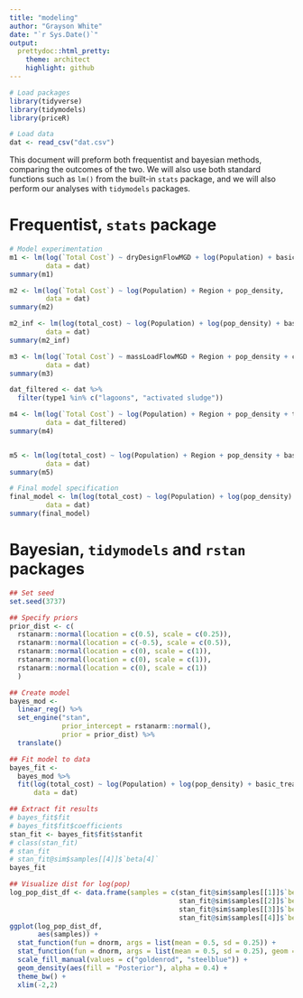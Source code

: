 ```yaml
---
title: "modeling"
author: "Grayson White"
date: "`r Sys.Date()`"
output:
  prettydoc::html_pretty:
    theme: architect
    highlight: github
---
```


```r
# Load packages
library(tidyverse)
library(tidymodels)
library(priceR)
```

```r
# Load data
dat <- read_csv("dat.csv")
```

This document will preform both frequentist and bayesian methods, comparing the outcomes of the two. We will also use both standard functions such as `lm()` from the built-in `stats` package, and we will also perform our analyses with `tidymodels` packages.

# Frequentist, `stats` package
```r
# Model experimentation
m1 <- lm(log(`Total Cost`) ~ dryDesignFlowMGD + log(Population) + basic_treatment + Region + pop_density,
         data = dat)
summary(m1)

m2 <- lm(log(`Total Cost`) ~ log(Population) + Region + pop_density,
         data = dat)
summary(m2)

m2_inf <- lm(log(total_cost) ~ log(Population) + log(pop_density) + basic_treatment + has_pumps,
         data = dat)
summary(m2_inf)

m3 <- lm(log(`Total Cost`) ~ massLoadFlowMGD + Region + pop_density + coastal,
         data = dat)
summary(m3)

dat_filtered <- dat %>%
  filter(type1 %in% c("lagoons", "activated sludge"))

m4 <- lm(log(`Total Cost`) ~ log(Population) + Region + pop_density + type1,
         data = dat_filtered)
summary(m4)


m5 <- lm(log(total_cost) ~ log(Population) + Region + pop_density + basic_treatment + `Permit Type`,
         data = dat)
summary(m5)
```

```r
# Final model specification
final_model <- lm(log(total_cost) ~ log(Population) + log(pop_density) + basic_treatment + has_pumps,
         data = dat)
summary(final_model)
```


# Bayesian, `tidymodels` and `rstan` packages
```r
## Set seed
set.seed(3737)

## Specify priors
prior_dist <- c(
  rstanarm::normal(location = c(0.5), scale = c(0.25)),
  rstanarm::normal(location = c(-0.5), scale = c(0.5)),
  rstanarm::normal(location = c(0), scale = c(1)),
  rstanarm::normal(location = c(0), scale = c(1)),
  rstanarm::normal(location = c(0), scale = c(1))
  )

## Create model
bayes_mod <-
  linear_reg() %>% 
  set_engine("stan", 
             prior_intercept = rstanarm::normal(), 
             prior = prior_dist) %>%
  translate()

## Fit model to data
bayes_fit <-
  bayes_mod %>%
  fit(log(total_cost) ~ log(Population) + log(pop_density) + basic_treatment + has_pumps,
      data = dat)

## Extract fit results
# bayes_fit$fit
# bayes_fit$fit$coefficients
stan_fit <- bayes_fit$fit$stanfit
# class(stan_fit)
# stan_fit
# stan_fit@sim$samples[[4]]$`beta[4]`
bayes_fit

## Visualize dist for log(pop)
log_pop_dist_df <- data.frame(samples = c(stan_fit@sim$samples[[1]]$`beta[1]`,
                                          stan_fit@sim$samples[[2]]$`beta[1]`,
                                          stan_fit@sim$samples[[3]]$`beta[1]`,
                                          stan_fit@sim$samples[[4]]$`beta[1]`))
ggplot(log_pop_dist_df,
       aes(samples)) +
  stat_function(fun = dnorm, args = list(mean = 0.5, sd = 0.25)) +
  stat_function(fun = dnorm, args = list(mean = 0.5, sd = 0.25), geom = "area", aes(fill = "Prior"), alpha = 0.4) +
  scale_fill_manual(values = c("goldenrod", "steelblue")) +
  geom_density(aes(fill = "Posterior"), alpha = 0.4) +
  theme_bw() +
  xlim(-2,2)
```



